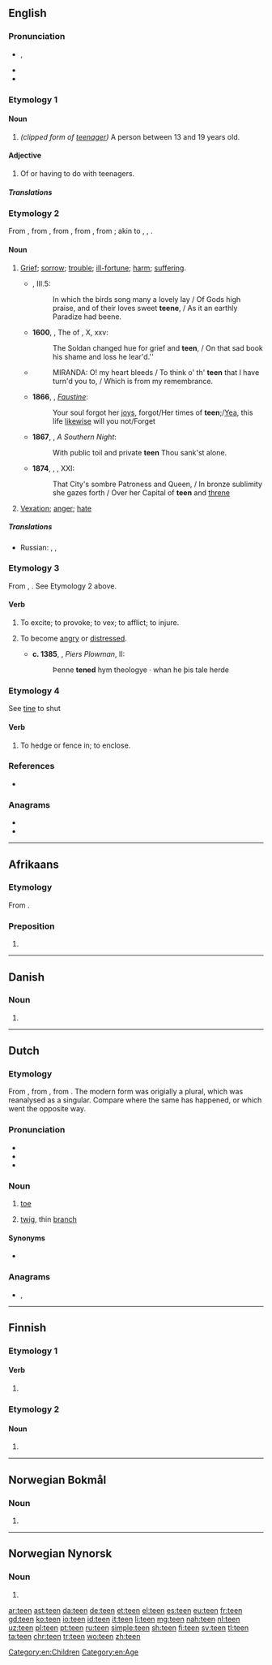 {{also|-teen}}
==English==

===Pronunciation===
* {{enPR|tēn}}, {{IPA|/tiːn/|lang=en}}
* {{rhymes|iːn|lang=en}}
* {{audio|en-us-teen.ogg|Audio (US)|lang=en}}

===Etymology 1===
{{back-form|teenager|lang=en}}

====Noun====
{{en-noun}}

# ''(clipped form of [[teenager]])'' A person between 13 and 19 years old.

====Adjective====

# Of or having to do with teenagers.

=====Translations=====
{{trans-see|teenager}}

[[Category:en:Children]]

===Etymology 2===
{{PIE root|en|deyḱ}}
From {{etyl|enm|en}} {{m|enm|tene}}, from {{etyl|ang|en}} {{m|ang|tēona||reproach, wrong}}, from {{m|ang|tēon||to accuse}}, from {{etyl|gem-pro|en}} {{m|gem-pro|*tīhaną||to blame}}, from {{etyl|ine-pro|en}} {{m|ine-pro|*deyk-||to show, direct, say}}; akin to {{cog|de|zeihen}}, {{cog|got|𐌲𐌰𐍄𐌴𐌹𐌷𐌰𐌽||to tell, announce}}, {{cog|la|dīcere||to say}}.

====Noun====
{{en-noun}}

# {{label|en|archaic}} [[grief|Grief]]; [[sorrow]]; [[trouble]]; [[ill-fortune]]; [[harm]]; [[suffering]].
#* {{RQ:Spenser Faerie Queene}}, III.5:
#*: In which the birds song many a lovely lay / Of Gods high praise, and of their loves sweet '''teene''', / As it an earthly Paradize had beene{{nb...}}.
#* '''1600''', {{w|Edward Fairfax}}, The ''{{w|Jerusalem Delivered}}'' of {{w|Torquato Tasso|Tasso}}, X, xxv:
#*: The Soldan changed hue for grief and '''teen''', / On that sad book his shame and loss he lear'd.''
#* {{RQ:Shakespeare Tempest}}
#*: MIRANDA: O! my heart bleeds / To think o' th' '''teen''' that I have turn'd you to, / Which is from my remembrance.
#* '''1866''', {{w|Algernon Swinburne}}, ''[[s:Faustine|Faustine]]'':
#*: Your soul forgot her [[joy]]s, forgot/Her times of '''teen''';/[[Yea]], this life [[likewise]] will you not/Forget
#* '''1867''', {{w|Matthew Arnold}}, ''A Southern Night'':
#*: With public toil and private '''teen''' Thou sank'st alone.
#* '''1874''', {{w|James Thomson (B.V.)|James Thomson}}, {{w|The City of Dreadful Night}}, XXI:
#*: That City's sombre Patroness and Queen, / In bronze sublimity she gazes forth / Over her Capital of '''teen''' and [[threne]]
# {{lb|en|archaic|_|or|_|obsolete}} [[vexation|Vexation]]; [[anger]]; [[hate]]

=====Translations=====
{{trans-top|grief, sorrow, suffering}}
* Russian: {{t+|ru|бе́дствие|n}}, {{t+|ru|го́ре|n}}, {{t+|ru|несча́стье|n}}
{{trans-mid}}
{{trans-bottom}}

===Etymology 3===
From {{etyl|ang|en}} {{m|ang|teonian|tēonian}}, {{m|ang|tynan|tȳnan|to slander, vex}}. See Etymology 2 above.

====Verb====
{{en-verb}}

# {{label|en|transitive|obsolete}} To excite; to provoke; to vex; to afflict; to injure.
# {{lb|en|reflexive|obsolete}} To become [[angry]] or [[distressed]].
#* '''c. 1385''', {{w|William Langland}}, ''Piers Plowman'', II:
#*: Þenne '''tened''' hym theologye · whan he þis tale herde

===Etymology 4===
See [[tine]] to shut

====Verb====
{{en-verb}}

# {{label|en|transitive|obsolete|provincial}} To hedge or fence in; to enclose.
#: {{rfquotek|Halliwell}}

===References===
* {{R:Webster 1913}}

===Anagrams===
* {{l|en|EENT}}
* {{l|en|NEET}}

[[Category:en:Age]]

----

==Afrikaans==

===Etymology===
From {{etyl|nl|af}} {{m|nl|tegen}}.

===Preposition===
{{head|af|preposition}}

# {{l|en|against}}

----

==Danish==

===Noun===
{{head|da|noun form|g=c}}

# {{singular definite of|te|lang=da}}

----

==Dutch==

===Etymology===
{{PIE root|nl|deyḱ}}
From {{inh|nl|dum|tee}}, from {{inh|nl|odt|*tēa}}, from {{inh|nl|gem-pro|*taihwǭ}}. The modern form was origially a plural, which was reanalysed as a singular. Compare {{m|dum|schoen}} where the same has happened, or {{m|nl|raaf}} which went the opposite way.

===Pronunciation===
* {{rhymes|eːn|lang=nl}}
* {{audio|Nl-teen.ogg|audio|lang=nl}}
* {{IPA|/ˈteːn/|lang=nl}}

===Noun===
{{nl-noun|m|-en|teentje}}

# {{label|nl|anatomy}} [[toe]]
# [[twig]], thin [[branch]]

====Synonyms====
* {{sense|twig}} {{l|nl|twijg}}

===Anagrams===
* {{l|nl|eten}}, {{l|nl|neet}}

----

==Finnish==

===Etymology 1===

====Verb====
{{head|fi|verb form}}

# {{fi-verb form of|pn=1s|tm=pres|tehdä}}

===Etymology 2===

====Noun====
{{head|fi|noun form}}

# {{fi-form of|tee|case=genitive|pl=singular}}

----

==Norwegian Bokmål==

===Noun===
{{head|nb|noun form|g=m}}

# {{inflection of|te||definite|s|lang=nb}}

----

==Norwegian Nynorsk==

===Noun===
{{head|nn|noun form|g=m}}

# {{inflection of|te||definite|s|lang=nn}}

[[ar:teen]]
[[ast:teen]]
[[da:teen]]
[[de:teen]]
[[et:teen]]
[[el:teen]]
[[es:teen]]
[[eu:teen]]
[[fr:teen]]
[[gd:teen]]
[[ko:teen]]
[[io:teen]]
[[id:teen]]
[[it:teen]]
[[li:teen]]
[[mg:teen]]
[[nah:teen]]
[[nl:teen]]
[[uz:teen]]
[[pl:teen]]
[[pt:teen]]
[[ru:teen]]
[[simple:teen]]
[[sh:teen]]
[[fi:teen]]
[[sv:teen]]
[[tl:teen]]
[[ta:teen]]
[[chr:teen]]
[[tr:teen]]
[[wo:teen]]
[[zh:teen]]